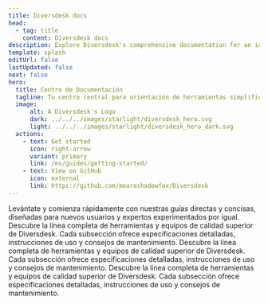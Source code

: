 ```yaml
---
title: Diversdesk docs
head:
  - tag: title
    content: Diversdesk docs
description: Explore Diversdesk's comprehensive documentation for an in-depth look at our premium tools and construction services. 
template: splash
editUrl: false
lastUpdated: false
next: false
hero:
  title: Centro de Documentación
  tagline: Tu centro central para orientación de herramientas simplificada, documentos de servicio detallados y apoyo al proyecto.
  image:
      alt: A Diversdesk's Logo
      dark: ../../../images/starlight/diversdesk_hero.svg
      light: ../../../images/starlight/diversdesk_hero_dark.svg
  actions:
    - text: Get started
      icon: right-arrow
      variant: primary
      link: /es/guides/getting-started/
    - text: View on GitHub
      icon: external
      link: https://github.com/mearashadowfax/Diversdesk
---
```


<CardGrid stagger>

  <Card title="Guías de Inicio Rápido" icon="document">
    Levántate y comienza rápidamente con nuestras guías directas y concisas, diseñadas para nuevos usuarios y expertos experimentados por igual.
  </Card>

  <Card title="Herramientas y Equipos" icon="seti:eslint">
    Descubre la línea completa de herramientas y equipos de calidad superior de Diversdesk. Cada subsección ofrece especificaciones detalladas, instrucciones de uso y consejos de mantenimiento.
  </Card>

   <Card title="Servicios de Construcción" icon="seti:puppet">
    Descubre la línea completa de herramientas y equipos de calidad superior de Diversdesk. Cada subsección ofrece especificaciones detalladas, instrucciones de uso y consejos de mantenimiento.
  </Card>

   <Card title="Temas Avanzados" icon="seti:terraform">
    Descubre la línea completa de herramientas y equipos de calidad superior de Diversdesk. Cada subsección ofrece especificaciones detalladas, instrucciones de uso y consejos de mantenimiento.
  </Card>
</CardGrid>
